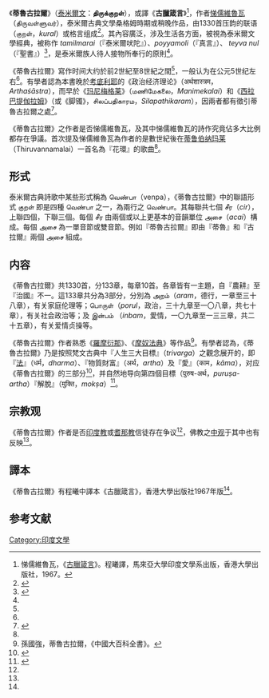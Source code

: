 {{wikisourcelang|ta|திருக்குறள்|Thirukkural}}

《'''蒂魯古拉爾'''》（[[泰米爾文|泰米爾文]]：'''திருக்குறள்'''），或譯《'''古臘箴言'''》<ref name="cheng">悌儒維魯瓦，《[http://www.worldcat.org/oclc/6340114 古臘箴言]》。程曦譯，馬來亞大學印度文學系出版，香港大學出版社，1967。</ref>，作者[[悌儒維魯瓦|悌儒維魯瓦]]（திருவள்ளுவர்），泰米爾古典文學桑格姆時期或稍晚作品，由1330首压韵的联语（குறள்，''kural''）或格言组成<ref name="Blackburn">
{{cite journal en
 |last        = Blackburn
 |first       = Cutler
 |authorlink  = 
 |coauthors   = 
 |title       = Corruption and Redemption: The Legend of Valluvar and Tamil Literary History
 |journal     = [[現代亞洲研究|Modern Asian Studies]]
 |volume      = 34
 |issue       = 
 |pages       = 449-482
 |date        = 2000
 |url         = http://journals.cambridge.org/download.php?file=%2FASS%2FASS34_02%2FS0026749X0000363Xa.pdf&code=3271a95da1f62e5a9a01ec5fab104dcd
 |doi         = 
 |id          = 
 |accessdate  = 2007-08-20
 |deadurl     = yes
 |archiveurl  = https://web.archive.org/web/20081003223244/http://journals.cambridge.org/download.php?file=%2FASS%2FASS34_02%2FS0026749X0000363Xa.pdf&code=3271a95da1f62e5a9a01ec5fab104dcd
 |archivedate = 2008-10-03
}}
</ref>。其內容廣泛，涉及生活各方面，被視為泰米爾文學經典，被称作 ''tamilmarai''（『泰米爾吠陀』）、''poyyamoli''（『真言』）、 ''teyva nul''（『聖書』）<ref>{{cite journal en
  | last =Cutler
  | first =Norman
  | authorlink =
  | coauthors =
  | title =Interpreting Tirukkural: the role of commentary in the creation of a text.
  | journal =The Journal of the American Oriental Society
  | volume =122
  | issue =
  | pages =
  | date =1992
  | url =http://www.questia.com/googleScholar.qst;jsessionid=GLvhZT9rv6h6WZXdrVkPGRdXRhfw2Q7BZrnpRXhbddz8YKCfPtZG!644681601?docId=5000163847
  | doi =
  | id =
  | accessdate =2007-08-20
  | archive-date =2009-08-19
  | archive-url =https://web.archive.org/web/20090819155528/http://www.questia.com/googleScholar.qst;jsessionid=GLvhZT9rv6h6WZXdrVkPGRdXRhfw2Q7BZrnpRXhbddz8YKCfPtZG!644681601?docId=5000163847
  | dead-url =no
  }}</ref>，是泰米爾族人待人接物所奉行的原則<ref name="sun"/>。

《蒂魯古拉爾》寫作时间大约於前2世紀至8世紀之間<ref name="Nagarajan"/>，一般认为在公元5世纪左右<ref name="Blackburn"/>。有學者認為本書晚於[[考底利耶|考底利耶]]的《政治经济理论》（अर्थशास्त्रम，''Arthaśāstra''），而早於《[[玛尼梅格莱|玛尼梅格莱]]》（மணிமேகலை，''Manimekalai''）和《[[西拉巴提伽拉姆|西拉巴提伽拉姆]]》（或《脚镯》，சிலப்பதிகாரம，''Silapathikaram''），因兩者都有徵引蒂魯古拉爾之處<ref>{{cite book en
  | last =Aiyangar
  | first =SK
  | title =Some Contributions of South India to Indian Culture
  | publisher =Asian Educational Services
  | date =1995
  | pages =125
  | url =http://books.google.com/books?hl=en&lr=&id=vRcql-QBhRwC&oi=fnd&pg=PR1&dq=kural+Tamil&ots=n3QJ4exYpS&sig=CcmW-tE8kMVIzrhu658Gr3FMOvI#PPA125,M1
  | isbn =8120609999
  | access-date =2008-04-23
  | archive-date =2019-06-05
  | archive-url =https://web.archive.org/web/20190605152748/https://books.google.com/books?hl=en&lr=&id=vRcql-QBhRwC&oi=fnd&pg=PR1&dq=kural+Tamil&ots=n3QJ4exYpS&sig=CcmW-tE8kMVIzrhu658Gr3FMOvI#PPA125,M1
  | dead-url =no
  }}</ref>。

《蒂魯古拉爾》之作者是否悌儒維魯瓦，及其中悌儒維魯瓦的詩作究竟佔多大比例都存在爭議。首次提及悌儒維魯瓦為作者的是數世紀後在[[蒂鲁伯纳玛莱|蒂鲁伯纳玛莱]]（Thiruvannamalai）一首名為『花環』的歌曲<ref name="Blackburn"/>。

==形式==
泰米爾古典詩歌中某些形式稱為 வெண்பா（venpa），《蒂魯古拉爾》中的聯語形式 குறள் 即是四種 வெண்பா 之一，為兩行之 வெண்பா。其每聯共七個 சீர（''cir''），上聯四個，下聯三個。每個 சீர 由兩個或以上更基本的音韻單位 அசை（''acai''）構成。每個 அசை 為一單音節或雙音節。例如『蒂魯古拉爾』即由『蒂魯』和『古拉爾』兩個 அசை 組成。

==内容==
《蒂魯古拉爾》共1330首，分133章，每章10首。各章皆有一主題，自『農耕』至『治國』不一。這133章共分為3部分，分別為 அறம்（''aram''，德行，一章至三十八章），有关家庭伦理等；பொருள்（''porul''，政治，三十九章至一〇八章，共七十章），有关社会政治等；及 இன்பம் （''inbam''，愛情，一〇九章至一三三章，共二十五章），有关爱情贞操等。

《蒂魯古拉爾》作者熟悉《[[羅摩衍那|羅摩衍那]]》、《[[摩奴法典|摩奴法典]]》等作品<ref name="sun">孫國強，蒂魯古拉爾，《中國大百科全書》。</ref>。有學者認為，《蒂魯古拉爾》乃是按照梵文古典中『人生三大目標』（''trivarga''）之觀念展开的，即『[[法_(佛典)|法]]』（धर्म，''dharma''）、『物質財富』（अर्थ，''artha''）及『愛』（काम，''kāma''），对应《蒂魯古拉爾》的三部分<ref>{{cite journal en
  | last =Wright
  | first =Denis
  | title =Some reflections on ''Tiruvalluvar's'' Kural
  | journal =South Asia: Journal of South Asian Studies
  | volume =19
  | issue =1
  | pages =161-167
  | date =1996
  | url =http://www.informaworld.com/smpp/content~content=a778264704~db=all
  | doi =10.1080/00856409608723278
  | accessdate =2007-20-08
  | archive-date =2008-11-05
  | archive-url =https://web.archive.org/web/20081105153748/http://www.informaworld.com/smpp/content~content=a778264704~db=all
  | dead-url =no
  }}</ref>，并自然地导向第四個目標（पुरुष-अर्थ，''puruṣa-artha''）『解脫』（मुक्ति，''mokṣa''）<ref name="Nagarajan">{{cite journal en
 |last =Nagarajan
 |first =KV
 |title =Thiruvalluvar's vission: Polity and Economy in ''Thirukural''
 |journal =History of Political Economy
 |volume =37
 |issue =1
 |pages =123-132
 |date =2005
 |url =http://hope.dukejournals.org/cgi/reprint/37/1/123
 |accessdate =2007-20-08
 |author =
 |archive-url =https://web.archive.org/web/20070701090048/http://hope.dukejournals.org/cgi/reprint/37/1/123
 |archive-date =2007-07-01
 |dead-url =yes
 }}</ref>。

== 宗教观 ==
《蒂魯古拉爾》作者是否[[印度教|印度教]]或[[耆那教|耆那教]]信徒存在争议<ref name="Blackburn"/>，佛教之[[中观|中观]]于其中也有反映<ref name="Nagarajan"/>。

==譯本==
《蒂魯古拉爾》有程曦中譯本《古臘箴言》，香港大學出版社1967年版<ref name="cheng"/>。

==参考文献==
{{wikisource|ta:திருக்குறள்|蒂魯古拉爾}}
<div class="references-small">
<references />
</div>

[[Category:印度文學|Category:印度文學]]